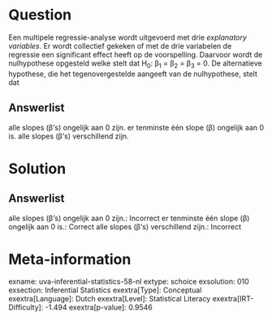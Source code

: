 Question
========

Een multipele regressie-analyse wordt uitgevoerd met drie *explanatory
variables*. Er wordt collectief gekeken of met de drie variabelen de
regressie een significant effect heeft op de voorspelling. Daarvoor
wordt de nulhypothese opgesteld welke stelt dat H~0~: β~1~ = β~2~ = β~3~
= 0. De alternatieve hypothese, die het tegenovergestelde aangeeft van
de nulhypothese, stelt dat

Answerlist
----------

alle slopes (β's) ongelijk aan 0 zijn.
er tenminste één slope (β) ongelijk aan 0 is.
alle slopes (β's) verschillend zijn.

Solution
========

Answerlist
----------

alle slopes (β's) ongelijk aan 0 zijn.: Incorrect
er tenminste één slope (β) ongelijk aan 0 is.: Correct
alle slopes (β's) verschillend zijn.: Incorrect

Meta-information
================
exname: uva-inferential-statistics-58-nl
extype: schoice
exsolution: 010
exsection: Inferential Statistics
exextra[Type]: Conceptual
exextra[Language]: Dutch
exextra[Level]: Statistical Literacy
exextra[IRT-Difficulty]: -1.494
exextra[p-value]: 0.9546
